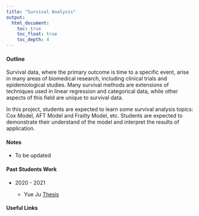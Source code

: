 ```yaml
---
title: "Survival Analysis"
output:
  html_document:
    toc: true
    toc_float: true
    toc_depth: 4
---
```


#### Outline

Survival data, where the primary outcome is time to a specific event, arise in many areas of biomedical research, including clinical trials and epidemiological studies. Many survival methods are extensions of techniques used in linear regression and categorical data, while other aspects of this field are unique to survival data.

In this project, students are expected to learn some survival analysis topics: Cox Model, AFT Model and Frailty Model, etc. Students are expected to demonstrate their understand of the model and interpret the results of application.

#### Notes

  + To be updated
  
#### Past Students Work

  * 2020 - 2021
    
    + Yue Ju [Thesis](1718235_Yue Ju_2021.pdf)
    
#### Useful Links


